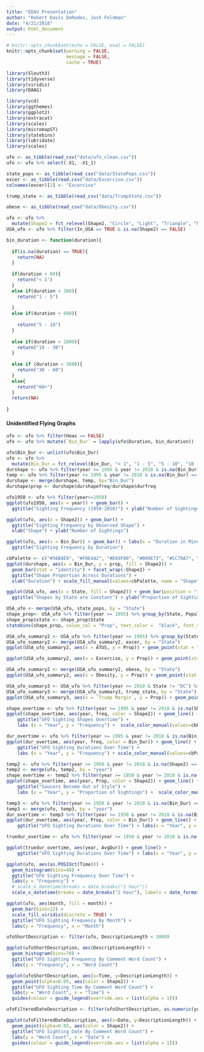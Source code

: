 ```yaml
---
title: "EDAV Presentation"
author: "Robert Davis DeRodes, Josh Feldman"
date: "4/21/2018"
output: html_document
---
```


```r
# knitr::opts_chunk$set(echo = FALSE, eval = FALSE)
knitr::opts_chunk$set(warning = FALSE,
                      message = FALSE, 
                      cache = TRUE)

library(Sleuth3)
library(tidyverse)
library(viridis)
library(DAAG)

library(vcd)
library(ggthemes)
library(ggplot2)
library(extracat)
library(scales)
library(micromapST)
library(statebins)
library(lubridate)
library(scales)
```

```r

ufo <- as_tibble(read_csv("data/ufo_clean.csv"))
ufo <- ufo %>% select(-X1, -X1_1)

state_pops <- as_tibble(read_csv("data/StatePops.csv"))
excer <- as_tibble(read.csv("data/Excercise.csv"))
colnames(excer)[2] <- "Excercise"

trump_state <- as_tibble(read_csv("data/TrumpState.csv"))

obese <- as_tibble(read_csv("data/Obesity.csv"))

ufo <- ufo %>%
  mutate(Shape2 = fct_relevel(Shape2, "Circle", "Light", "Triangle", "Rectangle", "Other"))
USA_ufo <- ufo %>% filter(In_USA == TRUE & is.na(Shape2) == FALSE)

```

```r
bin_duration <- function(duration){
  
  if(is.na(duration) == TRUE){
    return(NA)
  }
  
  if(duration < 60){
    return("< 1")
  }
  else if(duration < 300){
    return("1 - 5")
    
  }
  else if(duration < 600){
    
    return("5 - 10")
  }
  
  else if(duration < 1800){
    return("10 - 30")
  }
  
  else if (duration < 3600){
    return("30 - 60")
  }
  else{
    return("60+")
  }
  return(NA)
  
}

```

#### Unidentified Flying Graphs

```r
ufo <- ufo %>% filter(Hoax == FALSE)
ufo <- ufo %>% mutate(`Bin_Dur` = lapply(ufo$Duration, bin_duration))

ufo$Bin_Dur <- unlist(ufo$Bin_Dur)
ufo <- ufo %>%
  mutate(Bin_Dur = fct_relevel(Bin_Dur, "< 1", "1 - 5", "5 - 10", "10 - 30", "30 - 60", "60+"))
durshape <- ufo %>% filter(year >= 1995 & year != 2018 & is.na(Bin_Dur) == FALSE) %>% group_by(Bin_Dur, Shape2) %>% summarize(durshapefreq = n())
temp <- ufo %>% filter(year >= 1995 & year != 2018 & is.na(Bin_Dur) == FALSE) %>% group_by(Bin_Dur) %>% summarize(durfreq = n())
durshape <- merge(durshape, temp, by="Bin_Dur")
durshape$prop <- durshape$durshapefreq/durshape$durfreq

```

```r
ufo1950 <- ufo %>% filter(year>=1950)
ggplot(ufo1950, aes(x = year)) + geom_bar() +
  ggtitle("Sighting Frequency (1950-2018)") + ylab("Number of Sightings")
```

```r
ggplot(ufo, aes(x = Shape2)) + geom_bar() +
  ggtitle("Sighting Frequency by Observed Shape") +
  xlab("Shape") + ylab("Number of Sightings")
```

```r
ggplot(ufo, aes(x = Bin_Dur)) + geom_bar() + labs(x = "Duration in Minutes", y = "Number of Sightings") +
  ggtitle("Sighting Frequency by Duration")
```

```r
cbPalette <- c("#56B4E9", "#F0E442", "#E69F00", "#009E73", "#CC79A7", "#0072B2", "#999999",  "#D55E00")
ggplot(durshape, aes(x = Bin_Dur, y = prop, fill = Shape2)) +
  geom_bar(stat = "identity") + facet_wrap(~Shape2) +
  ggtitle("Shape Proportion Across Durations") +
  xlab("Duration") + scale_fill_manual(values=cbPalette, name = "Shape") + ylab("Proportion of Sightings of Duration Type")

```

```r
ggplot(USA_ufo, aes(x = State, fill = Shape2)) + geom_bar(position = "fill") +
  ggtitle("Shapes by State are Constant") + ylab("Proportion of Sightings in State") +  scale_fill_manual(values=cbPalette, name = "Shape")
```

```r
USA_ufo <- merge(USA_ufo, state_pops, by = "State")
shape_prop<- USA_ufo %>% filter(year >= 1995) %>% group_by(State, Population) %>% summarise(freq = n()) %>% mutate(`Prop` = 10000*freq/Population)
shape_prop$state <- shape_prop$State
statebins(shape_prop, value_col = "Prop", text_color =  "black", font_size = 3, legend_title = "Sightings Per 10,000 Residents", legend_position =  "bottom") + labs(title = "The Pacific Northwest is More Extraterrestrial")

```

```r
USA_ufo_summary2 <- USA_ufo %>% filter(year >= 1995) %>% group_by(State, Population) %>% summarise(freq = n()) %>% mutate(`Prop` = 10000*freq/Population)
USA_ufo_summary2 <- merge(USA_ufo_summary2, excer, by = "State")
ggplot(USA_ufo_summary2, aes(x = ATUS, y = Prop)) + geom_point(stat = "identity") + labs(x = "Hours a day spent doing Sports, Excercise, Recreation", y = "Sightings per 10,000 Residents") + geom_text(label=USA_ufo_summary2$State)+ geom_smooth(method='lm',formula=y~x) + ggtitle("More Time Excercising, More Sightings")
```

```r
ggplot(USA_ufo_summary2, aes(x = Excercise, y = Prop)) + geom_point(stat = "identity") + labs(x = "Percentage of population engaged in sports and exercise on an average day", y = "Sightings per 10,000 Residents") + geom_text(label=USA_ufo_summary2$State) + geom_smooth(method='lm',formula=y~x)+ ggtitle("More People Excercising, More Sightings")
```

```r
USA_ufo_summary2 <- merge(USA_ufo_summary2, obese, by = "State")
ggplot(USA_ufo_summary2, aes(x = Obesity, y = Prop)) + geom_point(stat = "identity") + labs(x = "Percentage of Obese Adults", y = "Sightings per 10,000 Residents") + geom_text(label=USA_ufo_summary2$State) + geom_smooth(method='lm',formula=y~x) + ggtitle("You Can't See a UFO if You Stay Inside")

```

```r
USA_ufo_summary3 <- USA_ufo %>% filter(year >= 2010 & State != "DC") %>% group_by(State, Population) %>% summarise(freq = n()) %>% mutate(`Prop` = 10000*freq/Population)
USA_ufo_summary3 <- merge(USA_ufo_summary3, trump_state, by = "State")
ggplot(USA_ufo_summary3, aes(x = `Trump Margin`, y = Prop)) + geom_point(stat = "identity") + labs(x = "Percentage of Popular Vote for Donald Trump in 2016", y = "Sightings per 10,000 Residents") + geom_text(label=USA_ufo_summary3$State) + geom_smooth(method='lm',formula=y~x) + ggtitle("They Come for Brains")
```

```r

shape_overtime <- ufo %>% filter(year >= 1995 & year != 2018 & is.na(Shape2) == FALSE) %>% group_by(year, Shape2) %>% summarize(freq = n())
ggplot(shape_overtime, aes(year, freq, color = Shape2)) + geom_line() +
    ggtitle("UFO Sighting Shapes Overtime") +
    labs (x = "Year", y = "Frequency") +  scale_color_manual(values=cbPalette, name = "Shape")
```

```r
dur_overtime <- ufo %>% filter(year >= 1995 & year != 2018 & is.na(Bin_Dur) == FALSE) %>% group_by(year, Bin_Dur) %>% summarize(freq = n())
ggplot(dur_overtime, aes(year, freq, color = Bin_Dur)) + geom_line() +
    ggtitle("UFO Sighting Durations Over Time") +
    labs (x = "Year", y = "Frequency") + scale_color_manual(values=cbPalette, name = "Sighting Duration")


```

```r

temp2 <- ufo %>% filter(year >= 1950 & year != 2018 & is.na(Shape2) == FALSE) %>% group_by(year) %>% summarize(yearfreq = n())
temp2 <- merge(ufo, temp2, by = "year")
shape_overtime <- temp2 %>% filter(year >= 1950 & year != 2018 & is.na(Shape2) == FALSE) %>% group_by(year, Shape2, yearfreq) %>% summarize(freq = n()) %>% mutate(`Prop` = freq/yearfreq)
ggplot(shape_overtime, aes(year, Prop, color = Shape2)) + geom_line() +
    ggtitle("Saucers Become Out of Style") +
    labs (x = "Year", y = "Proportion of Sightings") +  scale_color_manual(values=cbPalette, name = "Shape")
```

```r
temp3 <- ufo %>% filter(year >= 1950 & year != 2018 & is.na(Bin_Dur) == FALSE) %>% group_by(year) %>% summarize(yearfreq = n())
temp3 <- merge(ufo, temp3, by = "year")
dur_overtime <- temp3 %>% filter(year >= 1950 & year != 2018 & is.na(Bin_Dur) == FALSE) %>% group_by(year, Bin_Dur, yearfreq) %>% summarize(freq = n()) %>% mutate(`Prop` = freq/yearfreq)
ggplot(dur_overtime, aes(year, Prop, color = Bin_Dur)) + geom_line() +
    ggtitle("UFO Sighting Durations Over Time") + labs(x = "Year", y = "Proportion of Sightings") +  scale_color_manual(values=cbPalette)


```

```r
truedur_overtime <- ufo %>% filter(year >= 1950 & year != 2018 & is.na(Duration) == FALSE & Duration <= 3600) %>% group_by(year) %>% summarize(AvgDur = mean(Duration) ) 

ggplot(truedur_overtime, aes(year, AvgDur)) + geom_line() +
    ggtitle("UFO Sighting Durations Over Time") + labs(x = "Year", y = "Mean Duration (Seconds)")


```

```r
ggplot(ufo, aes(as.POSIXct(Time))) +
  geom_histogram(bins=48) +
  ggtitle("UFO Sighting Frequency Over Time") +
  labs(y = "Frequency") +
  # scale_x_datetime(breaks = date_breaks("1 hour"))
  scale_x_datetime(breaks = date_breaks("2 hour"), labels = date_format("%H:%M"))

```


```r
ggplot(ufo, aes(month, fill = month)) +
  geom_bar(bins=12) + 
  scale_fill_viridis(discrete = TRUE) +
  ggtitle("UFO Sighting Frequency By Month") +
  labs(y = "Frequency", x = "Month")
```

```r

ufoShortDescription <- filter(ufo, DescriptionLength < 1000)

ggplot(ufoShortDescription, aes(DescriptionLength)) +
  geom_histogram(bins=70) +
  ggtitle("UFO Sighting Frequency By Comment Word Count") +
  labs(y = "Frequency", x = "Word Count")

```

```r
ggplot(ufoShortDescription, aes(x=Time, y=DescriptionLength)) +
  geom_point(alpha=0.05, aes(color = Shape2)) +
  ggtitle("UFO Sighting Time By Comment Word Count") +
  labs(y = "Word Count", x = "Time") + 
  guides(colour = guide_legend(override.aes = list(alpha = 1)))
```

```r
ufoFilteredDateDescription <- filter(ufoShortDescription, as.numeric(year) > 1960)

ggplot(ufoFilteredDateDescription, aes(x=Date, y=DescriptionLength)) +
  geom_point(alpha=0.05, aes(color = Shape2)) +
  ggtitle("UFO Sighting Date By Comment Word Count") +
  labs(y = "Word Count", x = "Date") + 
  guides(colour = guide_legend(override.aes = list(alpha = 1)))
``` 
